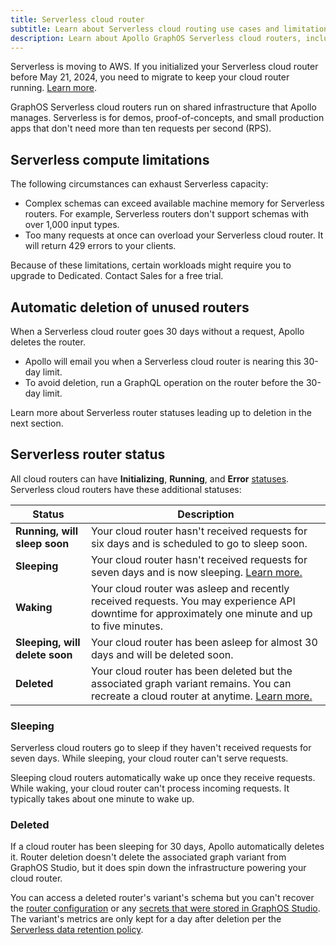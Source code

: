 ```yaml
---
title: Serverless cloud router
subtitle: Learn about Serverless cloud routing use cases and limitations
description: Learn about Apollo GraphOS Serverless cloud routers, including intended use cases, limitations, and router statuses.
---
```


<Note>

Serverless is moving to AWS. If you initialized your Serverless cloud router before May 21, 2024, you need to migrate to keep your cloud router running. [Learn more](./aws-migration).

</Note>

GraphOS Serverless cloud routers run on shared infrastructure that Apollo manages. Serverless is for demos, proof-of-concepts, and small production apps that don't need more than ten requests per second (RPS).

## Serverless compute limitations

The following circumstances can exhaust Serverless capacity:

- Complex schemas can exceed available machine memory for Serverless routers. For example, Serverless routers don't support schemas with over 1,000 input types.
- Too many requests at once can overload your Serverless cloud router. It will return 429 errors to your clients.

Because of these limitations, certain workloads might require you to upgrade to Dedicated. <TrackableLink href="https://www.apollographql.com/contact-sales?type=dedicated&referrer=docs" eventName="content_contact_cloud">Contact Sales</TrackableLink> for a free trial.

## Automatic deletion of unused routers

When a Serverless cloud router goes 30 days without a request, Apollo deletes the router.

- Apollo will email you when a Serverless cloud router is nearing this 30-day limit.
- To avoid deletion, run a GraphQL operation on the router before the 30-day limit.

Learn more about Serverless router statuses leading up to deletion in the next section.

## Serverless router status

All cloud routers can have **Initializing**, **Running**, and **Error** [statuses](../#cloud-router-status). Serverless cloud routers have these additional statuses:

| Status                         | Description                                                                                                                                       |
| ------------------------------ | ------------------------------------------------------------------------------------------------------------------------------------------------- |
| **Running, will sleep soon**   | Your cloud router hasn't received requests for six days and is scheduled to go to sleep soon.                                                     |
| **Sleeping**                   | Your cloud router hasn't received requests for seven days and is now sleeping. [Learn more.](#sleeping)                                           |
| **Waking**                     | Your cloud router was asleep and recently received requests. You may experience API downtime for approximately one minute and up to five minutes. |
| **Sleeping, will delete soon** | Your cloud router has been asleep for almost 30 days and will be deleted soon.                                                                    |
| **Deleted**                    | Your cloud router has been deleted but the associated graph variant remains. You can recreate a cloud router at anytime. [Learn more.](#deleted)  |

### Sleeping

Serverless cloud routers go to sleep if they haven't received requests for seven days. While sleeping, your cloud router can't serve requests.

Sleeping cloud routers automatically wake up once they receive requests. While waking, your cloud router can't process incoming requests. It typically takes about one minute to wake up.

### Deleted

If a cloud router has been sleeping for 30 days, Apollo automatically deletes it.
Router deletion doesn't delete the associated graph variant from GraphOS Studio, but it does spin down the infrastructure powering your cloud router.

You can access a deleted router's variant's schema but you can't recover the [router configuration](../configuration) or any [secrets that were stored in GraphOS Studio](../configuration/#managing-secrets). The variant's metrics are only kept for a day after deletion per the [Serverless data retention policy](https://www.apollographql.com/pricing#data-retention).
